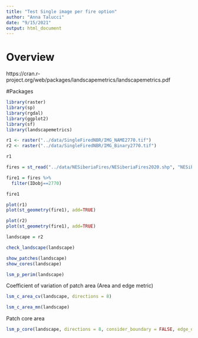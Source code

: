 ```yaml
---
title: "Test Single image per fire option"
author: "Anna Talucci"
date: "9/15/2021"
output: html_document
---
```


# Overview

https://cran.r-project.org/web/packages/landscapemetrics/landscapemetrics.pdf



#Packages
```r
library(raster)
library(sp)
library(rgdal)
library(ggplot2)
library(sf)
library(landscapemetrics)
```


```r
r1 <- raster("../data/SingleFiredNBR/IMG_NAME2770.tif")
r2 <- raster("../data/SingleFiredNBR/IMG_Binary2770.tif")

```


```r
r1
```

```r
fires = st_read("../data/NESiberiaFires/NESiberiaFires2020.shp", "NESiberiaFires2020")
```


```r
fire1 = fires %>%
  filter(IDobj==2770)

fire1

```

```r
plot(r1)
plot(st_geometry(fire1), add=TRUE)

```

```r
plot(r2)
plot(st_geometry(fire1), add=TRUE)

```

```r
landscape = r2
```
```r
check_landscape(landscape)

```

```r
show_patches(landscape) 
show_cores(landscape)

```

```r

lsm_p_perim(landscape)
```

Coefficient of variation of patch area (Area and edge metric)

```r
lsm_c_area_cv(landscape, directions = 8)

```

```r
lsm_c_area_mn(landscape)
```

Patch core area
```r
lsm_p_core(landscape, directions = 8, consider_boundary = FALSE, edge_depth = 1)

```